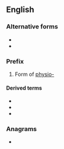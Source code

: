 ==English==

===Alternative forms===
* {{l|en|phys-}}
* {{l|en|physio-}}

===Prefix===
{{head|en|prefixes}}

# Form of [[physio-]]

====Derived terms====
* {{l|en|physiognomy}}
* {{l|en|physiography}}
* {{l|en|physiotherapy}}

===Anagrams===
* {{anagrams|en|a=hipsy|HYIPs|hypsi-}}
